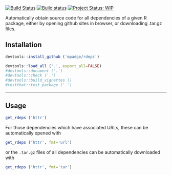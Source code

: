 [![Build Status](https://travis-ci.org/mpadge/rdeps.svg?branch=master)](https://travis-ci.org/mpadge/rdeps)
[![Build status](https://ci.appveyor.com/api/projects/status/github/mpadge/rdeps?svg=true)](https://ci.appveyor.com/project/mpadge/rdeps)
[![Project Status: WIP](http://www.repostatus.org/badges/0.1.0/wip.svg)](http://www.repostatus.org/#wip)

Automatically obtain source code for all dependencies of a given R package,
either by opening github sites in browser, or downloading .tar.gz files.

## Installation

```r
devtools::install_github ('mpadge/rdeps')
```
```r
devtools::load_all ('.', export_all=FALSE)
#devtools::document ('.')
#devtools::check ('.')
#devtools::build_vignettes ()
#testthat::test_package ('.')
```

---------------

## Usage

```r
get_rdeps ('httr')
```

For those dependencies which have associated URLs, these can be automatically
opened with

```r
get_rdeps ('httr', fmt='url')
```

or the `.tar.gz` files of all dependencies can be automatically downloaded with

```r
get_rdeps ('httr', fmt='tar')
```

